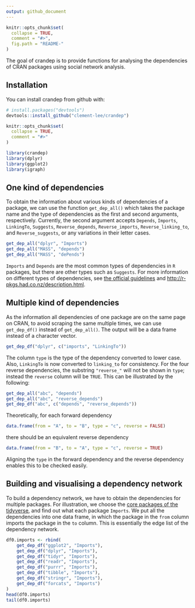 ```yaml
---
output: github_document
---
```


<!-- README.md is generated from README.Rmd. Please edit that file -->

```r
knitr::opts_chunk$set(
  collapse = TRUE,
  comment = "#>",
  fig.path = "README-"
)
```

The goal of crandep is to provide functions for analysing the dependencies of CRAN packages using social network analysis.

## Installation

You can install crandep from github with:

```r
# install.packages("devtools")
devtools::install_github("clement-lee/crandep")
```

```r
knitr::opts_chunk$set(
  collapse = TRUE,
  comment = "#>"
)
```

```r
library(crandep)
library(dplyr)
library(ggplot2)
library(igraph)
```





## One kind of dependencies 
To obtain the information about various kinds of dependencies of a package, we can use the function `get_dep_all()` which takes the package name and the type of dependencies as the first and second arguments, respectively. Currently, the second argument accepts `Depends`, `Imports`, `LinkingTo`, `Suggests`, `Reverse_depends`, `Reverse_imports`, `Reverse_linking_to`, and `Reverse_suggests`, or any variations in their letter cases.

```r
get_dep_all("dplyr", "Imports")
get_dep_all("MASS", "depends")
get_dep_all("MASS", "dePends")
```

`Imports` and `Depends` are the most common types of dependencies in `R` packages, but there are other types such as `Suggests`. For more information on different types of dependencies, see [the official guidelines](https://cran.r-project.org/doc/manuals/r-release/R-exts.html#Package-Dependencies) and [http://r-pkgs.had.co.nz/description.html](http://r-pkgs.had.co.nz/description.html).





## Multiple kind of dependencies
As the information all dependencies of one package are on the same page on CRAN, to avoid scraping the same multiple times, we can use `get_dep_df()` instead of  `get_dep_all()`. The output will be a data frame instead of a character vector.

```r
get_dep_df("dplyr", c("imports", "LinkingTo"))
```
The column `type` is the type of the dependency converted to lower case. Also, `LinkingTo` is now converted to `linking_to` for consistency. For the four reverse dependencies, the substring `"reverse_"` will not be shown in `type`; instead the `reverse` column will be `TRUE`. This can be illustrated by the following:

```r
get_dep_all("abc", "depends")
get_dep_all("abc", "reverse_depends")
get_dep_df("abc", c("depends", "reverse_depends"))
```
Theoretically, for each forward dependency
```r
data.frame(from = "A", to = "B", type = "c", reverse = FALSE)
```
there should be an equivalent reverse dependency
```r
data.frame(from = "B", to = "A", type = "c", reverse = TRUE)
```
Aligning the `type` in the forward dependency and the reverse dependency enables this to be checked easily.





## Building and visualising a dependency network
To build a dependency network, we have to obtain the dependencies for multiple packages. For illustration, we choose the [core packages of the tidyverse](https://www.tidyverse.org/packages/), and find out what each package `Imports`. We put all the dependencies into one data frame, in which the package in the `from` column imports the package in the `to` column. This is essentially the edge list of the dependency network.

```r
df0.imports <- rbind(
    get_dep_df("ggplot2", "Imports"),
    get_dep_df("dplyr", "Imports"),
    get_dep_df("tidyr", "Imports"),
    get_dep_df("readr", "Imports"),
    get_dep_df("purrr", "Imports"),
    get_dep_df("tibble", "Imports"),
    get_dep_df("stringr", "Imports"),
    get_dep_df("forcats", "Imports")
)
head(df0.imports)
tail(df0.imports)
```

